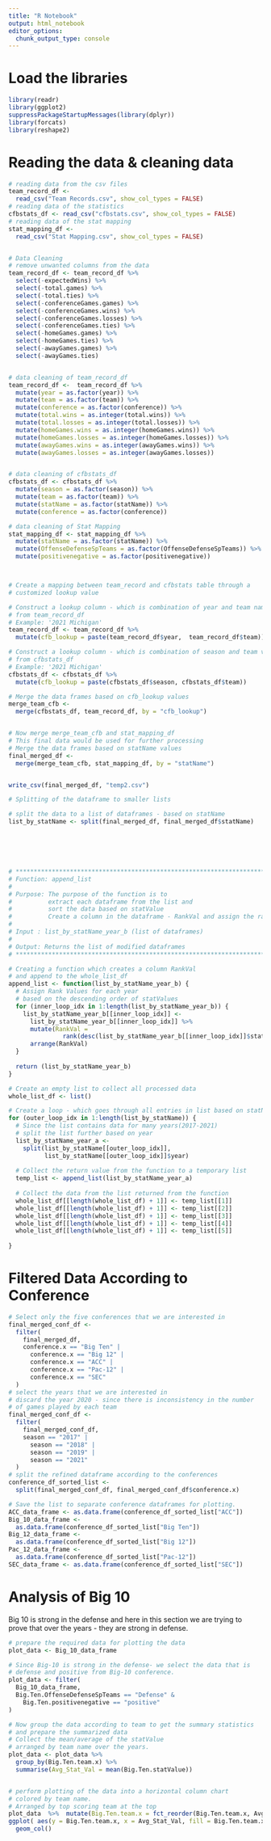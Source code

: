 ---
title: "R Notebook"
output: html_notebook
editor_options: 
  chunk_output_type: console
---



# Load the libraries
```{r}
library(readr)
library(ggplot2)
suppressPackageStartupMessages(library(dplyr))
library(forcats)
library(reshape2)

```


# Reading the data & cleaning data

```{r}
# reading data from the csv files
team_record_df <-
  read_csv("Team Records.csv", show_col_types = FALSE)
# reading data of the statistics
cfbstats_df <- read_csv("cfbstats.csv", show_col_types = FALSE)
# reading data of the stat mapping
stat_mapping_df <-
  read_csv("Stat Mapping.csv", show_col_types = FALSE)


# Data Cleaning
# remove unwanted columns from the data
team_record_df <- team_record_df %>%
  select(-expectedWins) %>%
  select(-total.games) %>%
  select(-total.ties) %>%
  select(-conferenceGames.games) %>%
  select(-conferenceGames.wins) %>%
  select(-conferenceGames.losses) %>%
  select(-conferenceGames.ties) %>%
  select(-homeGames.games) %>%
  select(-homeGames.ties) %>%
  select(-awayGames.games) %>%
  select(-awayGames.ties)


# data cleaning of team_record_df
team_record_df <-  team_record_df %>%
  mutate(year = as.factor(year)) %>%
  mutate(team = as.factor(team)) %>%
  mutate(conference = as.factor(conference)) %>%
  mutate(total.wins = as.integer(total.wins)) %>%
  mutate(total.losses = as.integer(total.losses)) %>%
  mutate(homeGames.wins = as.integer(homeGames.wins)) %>%
  mutate(homeGames.losses = as.integer(homeGames.losses)) %>%
  mutate(awayGames.wins = as.integer(awayGames.wins)) %>%
  mutate(awayGames.losses = as.integer(awayGames.losses))


# data cleaning of cfbstats_df
cfbstats_df <- cfbstats_df %>%
  mutate(season = as.factor(season)) %>%
  mutate(team = as.factor(team)) %>%
  mutate(statName = as.factor(statName)) %>%
  mutate(conference = as.factor(conference))

# data cleaning of Stat Mapping
stat_mapping_df <- stat_mapping_df %>%
  mutate(statName = as.factor(statName)) %>%
  mutate(OffenseDefenseSpTeams = as.factor(OffenseDefenseSpTeams)) %>%
  mutate(positivenegative = as.factor(positivenegative))



# Create a mapping between team_record and cfbstats table through a
# customized lookup value

# Construct a lookup column - which is combination of year and team name
# from team_record_df
# Example: '2021 Michigan'
team_record_df <- team_record_df %>%
  mutate(cfb_lookup = paste(team_record_df$year,  team_record_df$team))

# Construct a lookup column - which is combination of season and team value
# from cfbstats_df
# Example: '2021 Michigan'
cfbstats_df <- cfbstats_df %>%
  mutate(cfb_lookup = paste(cfbstats_df$season, cfbstats_df$team))

# Merge the data frames based on cfb_lookup values
merge_team_cfb <-
  merge(cfbstats_df, team_record_df, by = "cfb_lookup")


# Now merge merge_team_cfb and stat_mapping_df
# This final data would be used for further processing
# Merge the data frames based on statName values
final_merged_df <-
  merge(merge_team_cfb, stat_mapping_df, by = "statName")


write_csv(final_merged_df, "temp2.csv")

# Splitting of the dataframe to smaller lists

# split the data to a list of dataframes - based on statName
list_by_statName <- split(final_merged_df, final_merged_df$statName)






# ******************************************************************************
# Function: append_list
#
# Purpose: The purpose of the function is to
#          extract each dataframe from the list and
#          sort the data based on statValue
#          Create a column in the dataframe - RankVal and assign the ranking values
#
# Input : list_by_statName_year_b (list of dataframes)
#
# Output: Returns the list of modified dataframes
# ******************************************************************************

# Creating a function which creates a column RankVal
# and append to the whole_list_df
append_list <- function(list_by_statName_year_b) {
  # Assign Rank Values for each year
  # based on the descending order of statValues
  for (inner_loop_idx in 1:length(list_by_statName_year_b)) {
    list_by_statName_year_b[[inner_loop_idx]] <-
      list_by_statName_year_b[[inner_loop_idx]] %>%
      mutate(RankVal =
               rank(desc(list_by_statName_year_b[[inner_loop_idx]]$statValue))) %>%
      arrange(RankVal)
  }
  
  return (list_by_statName_year_b)
}

# Create an empty list to collect all processed data
whole_list_df <- list()

# Create a loop - which goes through all entries in list based on statName
for (outer_loop_idx in 1:length(list_by_statName)) {
  # Since the list contains data for many years(2017-2021)
  # split the list further based on year
  list_by_statName_year_a <-
    split(list_by_statName[[outer_loop_idx]],
          list_by_statName[[outer_loop_idx]]$year)
  
  # Collect the return value from the function to a temporary list
  temp_list <- append_list(list_by_statName_year_a)
  
  # Collect the data from the list returned from the function 
  whole_list_df[[length(whole_list_df) + 1]] <- temp_list[[1]]
  whole_list_df[[length(whole_list_df) + 1]] <- temp_list[[2]]
  whole_list_df[[length(whole_list_df) + 1]] <- temp_list[[3]]
  whole_list_df[[length(whole_list_df) + 1]] <- temp_list[[4]]
  whole_list_df[[length(whole_list_df) + 1]] <- temp_list[[5]]
  
}

```



# Filtered Data According to Conference
```{r}

# Select only the five conferences that we are interested in
final_merged_conf_df <-
  filter(
    final_merged_df,
    conference.x == "Big Ten" |
      conference.x == "Big 12" |
      conference.x == "ACC" |
      conference.x == "Pac-12" |
      conference.x == "SEC"
  )
# select the years that we are interested in 
# discard the year 2020 - since there is inconsistency in the number 
# of games played by each team
final_merged_conf_df <-
  filter(
    final_merged_conf_df,
    season == "2017" |
      season == "2018" |
      season == "2019" |
      season == "2021"
  )
# split the refined dataframe according to the conferences
conference_df_sorted_list <-
  split(final_merged_conf_df, final_merged_conf_df$conference.x)

# Save the list to separate conference dataframes for plotting.
ACC_data_frame <- as.data.frame(conference_df_sorted_list["ACC"])
Big_10_data_frame <-
  as.data.frame(conference_df_sorted_list["Big Ten"])
Big_12_data_frame <-
  as.data.frame(conference_df_sorted_list["Big 12"])
Pac_12_data_frame <-
  as.data.frame(conference_df_sorted_list["Pac-12"])
SEC_data_frame <- as.data.frame(conference_df_sorted_list["SEC"])

```



# Analysis of Big 10

Big 10 is strong in the defense and here in this section we are trying to prove
that over the years - they are strong in defense. 

```{r}

# prepare the required data for plotting the data
plot_data <- Big_10_data_frame

# Since Big-10 is strong in the defense- we select the data that is 
# defense and positive from Big-10 conference.
plot_data <- filter(
  Big_10_data_frame,
  Big.Ten.OffenseDefenseSpTeams == "Defense" &
    Big.Ten.positivenegative == "positive"
)

# Now group the data according to team to get the summary statistics
# and prepare the summarized data
# Collect the mean/average of the statValue
# arranged by team name over the years.
plot_data <- plot_data %>%
  group_by(Big.Ten.team.x) %>%
  summarise(Avg_Stat_Val = mean(Big.Ten.statValue))


# perform plotting of the data into a horizontal column chart
# colored by team name.
# Arranged by top scoring team at the top
plot_data  %>%  mutate(Big.Ten.team.x = fct_reorder(Big.Ten.team.x, Avg_Stat_Val)) %>% 
ggplot( aes(y = Big.Ten.team.x, x = Avg_Stat_Val, fill = Big.Ten.team.x)) +
  geom_col()


```

